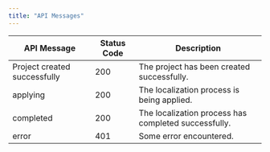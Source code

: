 ```yaml
---
title: "API Messages"
---
```

| API Message                  | Status Code | Description                                           |
|-----------------------------|-------------|-------------------------------------------------------|
| Project created successfully | 200         | The project has been created successfully.            |
| applying                     | 200         | The localization process is being applied.                     |
| completed                    | 200         | The localization process has completed successfully.           |
| error                        | 401         | Some error encountered. |